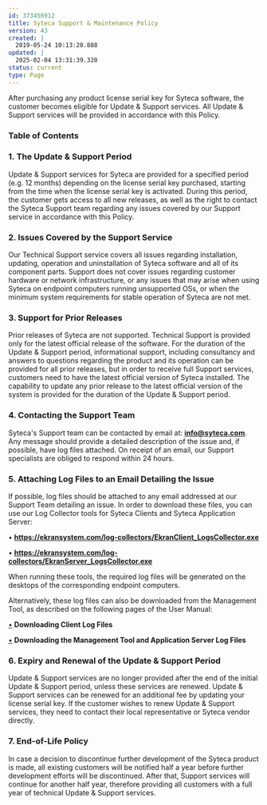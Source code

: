 ---
id: 373456912
title: Syteca Support & Maintenance Policy
version: 43
created: |
  2019-05-24 10:13:20.888
updated: |
  2025-02-04 13:31:39.320
status: current
type: Page
---

After purchasing any product license serial key for Syteca software, the customer becomes eligible for Update & Support services. All Update & Support services will be provided in accordance with this Policy.

### Table of Contents

### 1. The Update & Support Period

Update & Support services for Syteca are provided for a specified period (e.g. 12 months) depending on the license serial key purchased, starting from the time when the license serial key is activated. During this period, the customer gets access to all new releases, as well as the right to contact the Syteca Support team regarding any issues covered by our Support service in accordance with this Policy.

### 2. Issues Covered by the Support Service

Our Technical Support service covers all issues regarding installation, updating, operation and uninstallation of Syteca software and all of its component parts. Support does not cover issues regarding customer hardware or network infrastructure, or any issues that may arise when using Syteca on endpoint computers running unsupported OSs, or when the minimum system requirements for stable operation of Syteca are not met.

### 3. Support for Prior Releases

Prior releases of Syteca are not supported. Technical Support is provided only for the latest official release of the software. For the duration of the Update & Support period, informational support, including consultancy and answers to questions regarding the product and its operation can be provided for all prior releases, but in order to receive full Support services, customers need to have the latest official version of Syteca installed. The capability to update any prior release to the latest official version of the system is provided for the duration of the Update & Support period.

### 4. Contacting the Support Team

Syteca's Support team can be contacted by email at: **[info@syteca.com](mailto:info@syteca.com)**. Any message should provide a detailed description of the issue and, if possible, have log files attached. On receipt of an email, our Support specialists are obliged to respond within 24 hours.

### 5. Attaching Log Files to an Email Detailing the Issue

If possible, log files should be attached to any email addressed at our Support Team detailing an issue. In order to download these files, you can use our Log Collector tools for Syteca Clients and Syteca Application Server:

• **<https://ekransystem.com/log-collectors/EkranClient_LogsCollector.exe>**

• **<https://ekransystem.com/log-collectors/EkranServer_LogsCollector.exe>**

When running these tools, the required log files will be generated on the desktops of the corresponding endpoint computers.

Alternatively, these log files can also be downloaded from the Management Tool, as described on the following pages of the User Manual:

[•](https://ekransystem.com/log-collectors/EkranServer_LogsCollector.exe) **Downloading Client Log Files**

[•](https://ekransystem.com/log-collectors/EkranServer_LogsCollector.exe) **Downloading the Management Tool and Application Server Log Files**

### 6. Expiry and Renewal of the Update & Support Period

Update & Support services are no longer provided after the end of the initial Update & Support period, unless these services are renewed. Update & Support services can be renewed for an additional fee by updating your license serial key. If the customer wishes to renew Update & Support services, they need to contact their local representative or Syteca vendor directly.

### 7. End-of-Life Policy

In case a decision to discontinue further development of the Syteca product is made, all existing customers will be notified half a year before further development efforts will be discontinued. After that, Support services will continue for another half year, therefore providing all customers with a full year of technical Update & Support services.

